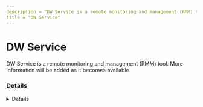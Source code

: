 ```yaml
---
description = "DW Service is a remote monitoring and management (RMM) tool. More information will be added as it becomes available."
title = "DW Service"
---
```




# DW Service

DW Service is a remote monitoring and management (RMM) tool. More information will be added as it becomes available.

### Details
<Details author={""}
         category={""}
         created={""}
         website={""}
         lastModified={"2/7/2024"}
         privileges={""}
         free={ false }
         verification={ false }
/>

#### Installation Paths
<Card code={ ["dwagsvc.exe", "dwagent.exe", "dwagsvc.exe"] }/>

#### Supported OS
<Badges color="warning" badges={ ["Windows"] }/>




### Forensic Artifacts




#### Network Artifacts
<EuiSpacer size="xl"/>
<NetworkArtifactsTable data={ [{"Description": "Known remote domains", "Domains": ["*.dwservice.net"], "Ports": []}] }/>




### Detections
- Detects potential network activity of DW Service RMM tool
  - [Sigma Rule](https://github.com/magicsword-io/LOLRMM/blob/main/detections/sigma/dw_service_network_sigma.yml)
- Detects potential processes activity of DW Service RMM tool
  - [Sigma Rule](https://github.com/magicsword-io/LOLRMM/blob/main/detections/sigma/dw_service_processes_sigma.yml)

### References
- [https://news.dwservice.net/dwservice-security-infrastructure/](https://news.dwservice.net/dwservice-security-infrastructure/)

